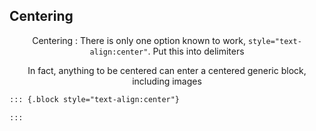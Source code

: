 ## Centering 

::: {style="text-align:center"}

Centering : There is only one option known to work, `style="text-align:center"`. Put this into delimiters
<!-- TODO  -->

In fact, anything to be centered can enter a centered generic block, including images

:::


::: {.callout-tip icon=false title="Codeblock template: centered block (of anything)" } 

```.markdown
::: {.block style="text-align:center"}

:::
```

:::
